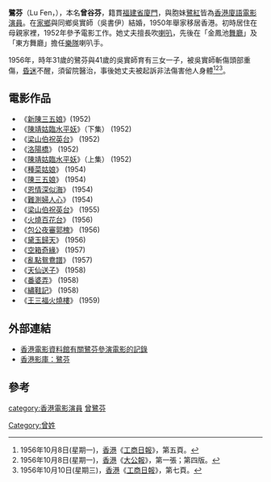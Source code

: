 '''鷺芬'''（Lu Fen，{{bd|1924年}}），本名'''曾谷芬'''，籍貫[[福建省|福建省]][[廈門|廈門]]，與胞妹[[鷺紅|鷺紅]]皆為[[香港|香港]][[廈語|廈語]][[電影|電影]][[演員|演員]]。在[[家鄉|家鄉]]與同鄉吳實師（吳書伊）結婚，1950年舉家移居香港。初時居住在母親家裡，1952年參予電影工作。她丈夫擅長吹[[喇叭|喇叭]]，先後在「金鳳池[[舞廳|舞廳]]」及「東方舞廳」擔任[[樂隊|樂隊]]喇叭手。

1956年，時年31歲的鷺芬與41歲的吳實師育有三女一子，被吳實師斬傷頭部重傷，[[昏迷|昏迷]]不醒，須留院醫治，事後她丈夫被起訴非法傷害他人身體<ref>1956年10月8日(星期一)，[[香港|香港]]《[[工商日報|工商日報]]》，第五頁。</ref><ref>1956年10月8日(星期一)，[[香港|香港]]《[[大公報|大公報]]》，第一張；第四版。</ref><ref>1956年10月10日(星期三)，[[香港|香港]]《[[工商日報|工商日報]]》，第七頁。</ref>。

== 電影作品 ==
*《[[新陳三五娘|新陳三五娘]]》(1952)  
*《[[陳靖姑臨水平妖|陳靖姑臨水平妖]]》（下集） (1952)     
*《[[梁山伯祝英台|梁山伯祝英台]]》 (1952)     
*《[[洛陽橋_(電影)|洛陽橋]]》 (1952)     
*《[[陳靖姑臨水平妖|陳靖姑臨水平妖]]》（上集） (1952)     
*《[[種菜姑娘|種菜姑娘]]》 (1954)     
*《[[陳三五娘_(電影)|陳三五娘]]》 (1954)     
*《[[恩情深似海|恩情深似海]]》 (1954)     
*《[[難測婦人心|難測婦人心]]》 (1954)     
*《[[梁山伯祝英台|梁山伯祝英台]]》 (1955)     
*《[[火燒百花台|火燒百花台]]》 (1956)     
*《[[包公夜審郭槐|包公夜審郭槐]]》 (1956)     
*《[[黛玉歸天|黛玉歸天]]》 (1956)     
*《[[空箱奇緣|空箱奇緣]]》 (1957)     
*《[[亂點鴛鴦譜|亂點鴛鴦譜]]》 (1957)     
*《[[天仙送子|天仙送子]]》 (1958)     
*《[[番婆弄|番婆弄]]》 (1958)     
*《[[繡鞋記|繡鞋記]]》 (1958)     
*《[[王三福火燒樓|王三福火燒樓]]》 (1959)

== 外部連結 ==
* [http://ipac.hkfa.lcsd.gov.hk/ipac20/ipac.jsp?session=123990EA0K787.7&profile=hkfa&uri=link=3100036@!14136@!3100024@!3100036&aspect=basic_search&menu=search&ri=1&source=192.168.110.61@!horizon&term=%E9%B7%BA%E8%8A%AC%2C&index=NAMEBRP 香港電影資料館有關鷺芬參演電影的記錄]{{dead link|date=2018年5月 |bot=InternetArchiveBot |fix-attempted=yes }}
* [http://hkmdb.com/db/people/view.mhtml?id=36371&display_set=big5 香港影庫：鷺芬]{{Wayback|url=http://hkmdb.com/db/people/view.mhtml?id=36371&display_set=big5 |date=20160304101123 }}

== 參考 ==
{{reflist}}

[[category:香港電影演員|category:香港電影演員]]
[[category:厦门人|曾鷺芬]]
[[Category:曾姓|Category:曾姓]]